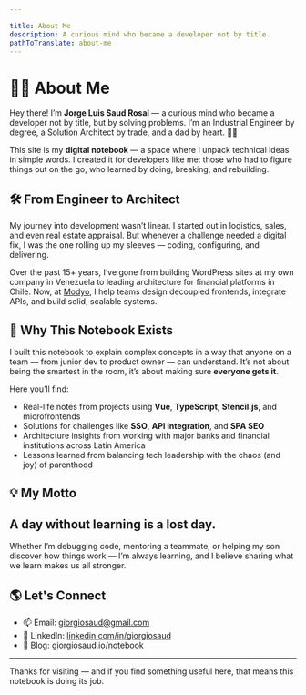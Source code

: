 ```yaml
---

title: About Me
description: A curious mind who became a developer not by title.
pathToTranslate: about-me
---
```


# 👨‍💻 About Me

Hey there! I’m **Jorge Luis Saud Rosal** — a curious mind who became a developer not by title, but by solving problems. I’m an Industrial Engineer by degree, a Solution Architect by trade, and a dad by heart. 👨‍👦

This site is my **digital notebook** — a space where I unpack technical ideas in simple words. I created it for developers like me: those who had to figure things out on the go, who learned by doing, breaking, and rebuilding.

## 🛠 From Engineer to Architect

My journey into development wasn’t linear. I started out in logistics, sales, and even real estate appraisal. But whenever a challenge needed a digital fix, I was the one rolling up my sleeves — coding, configuring, and delivering.

Over the past 15+ years, I’ve gone from building WordPress sites at my own company in Venezuela to leading architecture for financial platforms in Chile. Now, at [Modyo](https://www.modyo.com), I help teams design decoupled frontends, integrate APIs, and build solid, scalable systems.

## 🧠 Why This Notebook Exists

I built this notebook to explain complex concepts in a way that anyone on a team — from junior dev to product owner — can understand. It’s not about being the smartest in the room, it’s about making sure **everyone gets it**.

Here you’ll find:
- Real-life notes from projects using **Vue**, **TypeScript**, **Stencil.js**, and microfrontends
- Solutions for challenges like **SSO**, **API integration**, and **SPA SEO**
- Architecture insights from working with major banks and financial institutions across Latin America
- Lessons learned from balancing tech leadership with the chaos (and joy) of parenthood

## 💡 My Motto

<section class="full-width text-center focus">
<h2>A day without learning is a lost day.</h2>
</section>

Whether I’m debugging code, mentoring a teammate, or helping my son discover how things work — I’m always learning, and I believe sharing what we learn makes us all stronger.

## 🌎 Let's Connect

- 📫 Email: [giorgiosaud@gmail.com](mailto:giorgiosaud@gmail.com)  
- 💼 LinkedIn: [linkedin.com/in/giorgiosaud](https://www.linkedin.com/in/giorgiosaud/)  
- 🧠 Blog: [giorgiosaud.io/notebook](https://giorgiosaud.io/notebook/)

---

Thanks for visiting — and if you find something useful here, that means this notebook is doing its job.


<Linkedin />
